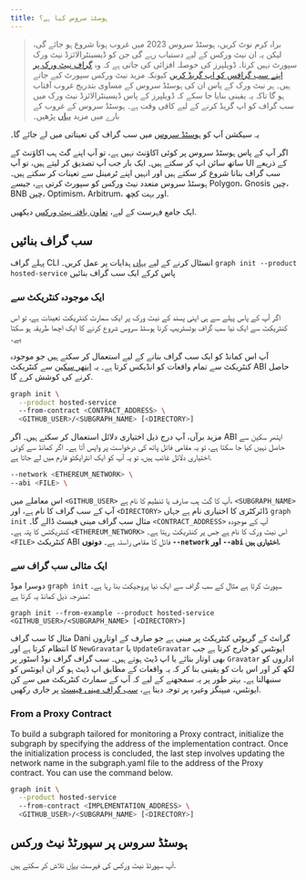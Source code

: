 ```yaml
---
title: ہوسٹڈ سروس کیا ہے؟
---
```


> براہ کرم نوٹ کریں، ہوسٹڈ سروس 2023 میں غروب ہونا شروع ہو جائے گی، لیکن یہ ان نیٹ ورکس کے لیے دستیاب رہے گی جن کو ڈیسینٹرالائزڈ نیٹ ورک سپورٹ نہیں کرتا۔ ڈویلپرز کی حوصلہ افزائی کی جاتی ہے کہ وہ [ گراف نیٹ ورک پر اپنے سب گرافس کو اپ گریڈ کریں](/cookbook/upgrading-a-subgraph) کیونکہ مزید نیٹ ورکس سپورٹ کیے جاتے ہیں۔ ہر نیٹ ورک کے پاس ان کی ہوسٹڈ سروس کے مساوی بتدریج غروب آفتاب ہو گا تاکہ یہ یقینی بنایا جا سکے کہ ڈویلپرز کے پاس ڈیسینٹرالائزڈ نیٹ ورک میں سب گراف کو اپ گریڈ کرنے کے لیے کافی وقت ہے۔ ہوسٹڈ سروس کے غروب کے بارے میں مزید [یہاں](https://thegraph.com/blog/sunsetting-hosted-service) پڑھیں۔

یہ سیکشن آپ کو [ہوسٹڈ سروس](https://thegraph.com/hosted-service/) میں سب گراف کی تعیناتی میں لے جائے گا۔

اگر آپ کے پاس ہوسٹڈ سروس پر کوئی اکاؤنٹ نہیں ہے، تو آپ اپنے گٹ ہب اکاؤنٹ کے ساتھ سائن اپ کر سکتے ہیں۔ ایک بار جب آپ تصدیق کر لیتے ہیں، تو آپ UI کے ذریعے سب گراف بنانا شروع کر سکتے ہیں اور انہیں اپنے ٹرمینل سے تعینات کر سکتے ہیں۔ ہوسٹڈ سروس متعدد نیٹ ورکس کو سپورٹ کرتی ہے، جیسے Polygon، Gnosis چین، BNB چین، Optimism، Arbitrum، اور بہت کچھ.

ایک جامع فہرست کے لیے، [تعاون یافتہ نیٹ ورکس](/developing/supported-networks/#hosted-service) دیکھیں.

## سب گراف بنائیں

پہلے گراف CLI انسٹال کرنے کے لیے [یہاں](/developing/defining-a-subgraph) ہدایات پر عمل کریں۔ `graph init --product hosted-service` پاس کرکے ایک سب گراف بنائیں

### ایک موجودہ کنٹریکٹ سے

اگر آپ کے پاس پہلے سے ہی اپنی پسند کے نیٹ ورک پر ایک سمارٹ کنٹریکٹ تعینات ہے، تو اس کنٹریکٹ سے ایک نیا سب گراف بوٹسٹریپ کرنا ہوسٹڈ سروس شروع کرنے کا ایک اچھا طریقہ ہو سکتا ہے۔

آپ اس کمانڈ کو ایک سب گراف بنانے کے لیے استعمال کر سکتے ہیں جو موجودہ کنٹریکٹ سے تمام واقعات کو انڈیکس کرتا ہے۔ یہ [ایتھر سکین](https://etherscan.io/) سے کنٹریکٹ ABI حاصل کرنے کی کوشش کرے گا.

```sh
graph init \
  --product hosted-service
  --from-contract <CONTRACT_ADDRESS> \
  <GITHUB_USER>/<SUBGRAPH_NAME> [<DIRECTORY>]
```

مزید برآں، آپ درج ذیل اختیاری دلائل استعمال کر سکتے ہیں۔ اگر ABI ایتھر سکین سے حاصل نہیں کیا جا سکتا ہے، تو یہ مقامی فائل پاتھ کی درخواست پر واپس آتا ہے۔ اگر کمانڈ سے کوئی اختیاری دلائل غائب ہیں، تو یہ آپ کو ایک انٹرایکٹو فارم میں لے جاتا ہے.

```sh
--network <ETHEREUM_NETWORK> \
--abi <FILE> \
```

اس معاملے میں `<GITHUB_USER>` آپ کا گٹ ہب صارف یا تنظیم کا نام ہے، `<SUBGRAPH_NAME>` آپ کے سب گراف کا نام ہے، اور `<DIRECTORY>` ڈائرکٹری کا اختیاری نام ہے جہاں `graph init` مثال سب گراف مینی فیسٹ ڈالے گا۔ `<CONTRACT_ADDRESS>` آپ کے موجودہ کنٹریکٹس کا پتہ ہے۔ `<ETHEREUM_NETWORK>` اس نیٹ ورک کا نام ہے جس پر کنٹریکٹ رہتا ہے۔ `<FILE>` کنٹریکٹ ABI فائل کا مقامی راستہ ہے۔ **دونوں `--network` اور `--abi` اختیاری ہیں.**

### ایک مثالی سب گراف سے

دوسرا موڈ `graph init` سپورٹ کرتا ہے مثال کے سب گراف سے ایک نیا پروجیکٹ بنا رہا ہے۔ مندرجہ ذیل کمانڈ یہ کرتا ہے:

```
graph init --from-example --product hosted-service <GITHUB_USER>/<SUBGRAPH_NAME> [<DIRECTORY>]
```

مثال کا سب گراف Dani گرانٹ کے گریوٹی کنٹریکٹ پر مبنی ہے جو صارف کے اوتاروں کا انتظام کرتا ہے اور `NewGravatar` یا `UpdateGravatar` ایونٹس کو خارج کرتا ہے جب بھی اوتار بنائے یا اپ ڈیٹ ہوتے ہیں۔ سب گراف گراف نوڈ اسٹور پر `Gravatar` اداروں کو لکھ کر اور اس بات کو یقینی بنا کر کہ یہ واقعات کے مطابق اپ ڈیٹ ہو کر ان ایونٹس کو سنبھالتا ہے۔ بہتر طور پر یہ سمجھنے کے لیے کہ آپ کے سمارٹ کنٹریکٹ میں سے کن ایونٹس، میپنگز وغیرہ پر توجہ دینا ہے، [سب گراف مینی فیسٹ](/developing/creating-a-subgraph#the-subgraph-manifest) پر جاری رکھیں.


### From a Proxy Contract

To build a subgraph tailored for monitoring a Proxy contract, initialize the subgraph by specifying the address of the implementation contract. Once the initialization process is concluded, the last step involves updating the network name in the subgraph.yaml file to the address of the Proxy contract. You can use the command below.

```sh
graph init \
  --product hosted-service
  --from-contract <IMPLEMENTATION_ADDRESS> \
  <GITHUB_USER>/<SUBGRAPH_NAME> [<DIRECTORY>]
```

## ہوسٹڈ سروس پر سپورٹڈ نیٹ ورکس

آپ سپورٹڈ نیٹ ورکس کی فہرست [یہاں](/developing/supported-networks) تلاش کر سکتے ہیں.
